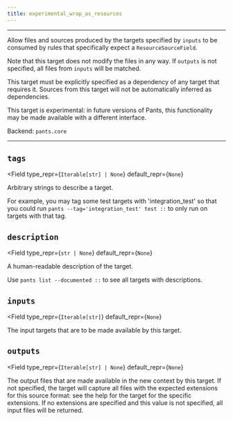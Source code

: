 ```yaml
---
title: experimental_wrap_as_resources
---
```



---

Allow files and sources produced by the targets specified by `inputs` to be consumed by rules that specifically expect a `ResourceSourceField`.

Note that this target does not modify the files in any way. If `outputs` is not specified, all files from `inputs` will be matched.

This target must be explicitly specified as a dependency of any target that requires it. Sources from this target will not be automatically inferred as dependencies.

This target is experimental: in future versions of Pants, this functionality may be made available with a different interface.

Backend: <span className="color--primary">`pants.core`</span>

---

<span className={styles.options}>

## `tags`

<Field
    type_repr={`Iterable[str] | None`}
    default_repr={`None`}
>

Arbitrary strings to describe a target.

For example, you may tag some test targets with &#x27;integration_test&#x27; so that you could run `pants --tag='integration_test' test ::` to only run on targets with that tag.

</Field>

## `description`

<Field
    type_repr={`str | None`}
    default_repr={`None`}
>

A human-readable description of the target.

Use `pants list --documented ::` to see all targets with descriptions.

</Field>

## `inputs`

<Field
    type_repr={`Iterable[str]`}
    default_repr={`None`}
>

The input targets that are to be made available by this target.

</Field>

## `outputs`

<Field
    type_repr={`Iterable[str] | None`}
    default_repr={`None`}
>

The output files that are made available in the new context by this target. If not specified, the target will capture all files with the expected extensions for this source format: see the help for the target for the specific extensions. If no extensions are specified and this value is not specified, all input files will be returned.

</Field>

</span>
